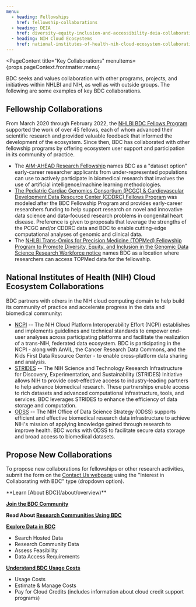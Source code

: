 ```yaml
---
menu:
  - heading: Fellowships
    href: fellowship-collaborations
  - heading: DEIA
    href: diversity-equity-inclusion-and-accessibility-deia-collaborations
  - heading: NIH Cloud Ecosystems
    href: national-institutes-of-health-nih-cloud-ecosystem-collaborations
---
```


<PageContent 
  title="Key Collaborations"
  menuItems={props.pageContext.frontmatter.menu}
>

BDC seeks and values collaboration with other programs, projects, and initiatives within NHLBI and NIH, as well as with outside groups. The following are some examples of key BDC collaborations.

## Fellowship Collaborations

From March 2020 through February 2022, the [NHLBI BDC Fellows Program](/about/bdc-fellows) supported the work of over 45 fellows, each of whom advanced their scientific research and provided valuable feedback that informed the development of the ecosystem. Since then, BDC has collaborated with other fellowship programs by offering ecosystem user support and participation in its community of practice.

- The [AIM-AHEAD Research Fellowship](https://www.aim-ahead.net/research-fellowship/) names BDC as a "dataset option" early-career researcher applicants from under-represented populations can use to actively participate in biomedical research that involves the use of artificial intelligence/machine learning methodologies.
- [The Pediatric Cardiac Genomics Consortium (PCGC) & Cardiovascular Development Data Resource Center (CDDRC) Fellows Program](https://benchtobassinet.com/?page_id=2531) was modeled after the BDC Fellowship Program and provides early-career researchers funding to help support research on novel and innovative data science and data-focused research problems in congenital heart disease. Preference is given to proposals that leverage the strengths of the PCGC and/or CDDRC data and BDC to enable cutting-edge computational analyses of genomic and clinical data.
- The [NHLBI Trans-Omics for Precision Medicine (TOPMed) Fellowship Program to Promote Diversity, Equity, and Inclusion in the Genomic Data Science Research Workforce notice](https://grants.nih.gov/grants/guide/notice-files/NOT-HL-23-086.html) names BDC as a location where researchers can access TOPMed data for the fellowship.

## National Institutes of Health (NIH) Cloud Ecosystem Collaborations

BDC partners with others in the NIH cloud computing domain to help build its community of practice and accelerate progress in the data and biomedical community:

- [NCPI](https://anvilproject.org/ncpi) -- The NIH Cloud Platform Interoperability Effort (NCPI) establishes and implements guidelines and technical standards to empower end-user analyses across participating platforms and facilitate the realization of a trans-NIH, federated data ecosystem. BDC is participating in the NCPI - along with AnVIL, the Cancer Research Data Commons, and the Kids First Data Resource Center - to enable cross-platform data sharing and analysis.
- [STRIDES](https://datascience.nih.gov/strides) -- The NIH Science and Technology Research Infrastructure for Discovery, Experimentation, and Sustainability (STRIDES) Initiative allows NIH to provide cost-effective access to industry-leading partners to help advance biomedical research. These partnerships enable access to rich datasets and advanced computational infrastructure, tools, and services. BDC leverages STRIDES to enhance the efficiency of data storage and computation.
- [ODSS](https://datascience.nih.gov/data-infrastructure) -- The NIH Office of Data Science Strategy (ODSS) supports efficient and effective biomedical research data infrastructure to achieve NIH's mission of applying knowledge gained through research to improve health. BDC works with ODSS to facilitate secure data storage and broad access to biomedical datasets.

## Propose New Collaborations

To propose new collaborations for fellowships or other research activities, submit the form on the [Contact Us webpage](/help-and-support/contact-us) using the "Interest in Collaborating with BDC" type (dropdown option).

<NextStepsCard>
  **Learn [About BDC](/about/overview)**

  **[Join the BDC Community](/join-bdc)**

  **Read About [Research Communities Using BDC](/about/research-communities)**

  **[Explore Data in BDC](/use-bdc/explore-data)**
  - Search Hosted Data
  - Research Community Data
  - Assess Feasibility
  - Data Access Requirements

  **[Understand BDC Usage Costs](/user-resources/usage-costs)**
  - Usage Costs
  - Estimate & Manage Costs
  - Pay for Cloud Credits (includes information about cloud credit support programs)
</NextStepsCard>

</PageContent>